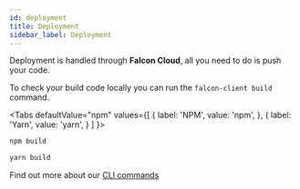 ```yaml
---
id: deployment
title: Deployment
sidebar_label: Deployment
---
```


Deployment is handled through **Falcon Cloud**, all you need to do is push your code.

To check your build code locally you can run the `falcon-client build` command.


<Tabs
  defaultValue="npm"
  values={[
    { label: 'NPM', value: 'npm', },
    { label: 'Yarn', value: 'yarn', }
  ]
}>
<TabItem value="npm">

```bash
npm build
```

</TabItem>
<TabItem value="yarn">

```bash
yarn build
```

</TabItem>
</Tabs>

Find out more about our [CLI commands](/docs/platform/client/getting-started#build)
